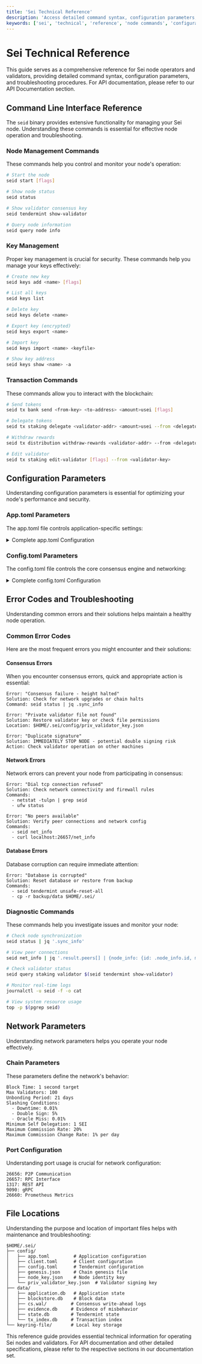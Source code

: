 ```yaml
---
title: 'Sei Technical Reference'
description: 'Access detailed command syntax, configuration parameters, and troubleshooting procedures for node operators and validators running Sei network infrastructure.'
keywords: ['sei', 'technical', 'reference', 'node commands', 'configuration', 'troubleshooting']
---
```


# Sei Technical Reference

This guide serves as a comprehensive reference for Sei node operators and
validators, providing detailed command syntax, configuration parameters, and
troubleshooting procedures. For API documentation, please refer to our API
Documentation section.

## Command Line Interface Reference

The `seid` binary provides extensive functionality for managing your Sei node.
Understanding these commands is essential for effective node operation and
troubleshooting.

### Node Management Commands

These commands help you control and monitor your node's operation:

```bash copy
# Start the node
seid start [flags]

# Show node status
seid status

# Show validator consensus key
seid tendermint show-validator

# Query node information
seid query node info
```

### Key Management

Proper key management is crucial for security. These commands help you manage
your keys effectively:

```bash copy
# Create new key
seid keys add <name> [flags]

# List all keys
seid keys list

# Delete key
seid keys delete <name>

# Export key (encrypted)
seid keys export <name>

# Import key
seid keys import <name> <keyfile>

# Show key address
seid keys show <name> -a
```

### Transaction Commands

These commands allow you to interact with the blockchain:

```bash copy
# Send tokens
seid tx bank send <from-key> <to-address> <amount>usei [flags]

# Delegate tokens
seid tx staking delegate <validator-addr> <amount>usei --from <delegator-key>

# Withdraw rewards
seid tx distribution withdraw-rewards <validator-addr> --from <delegator-key>

# Edit validator
seid tx staking edit-validator [flags] --from <validator-key>
```

## Configuration Parameters

Understanding configuration parameters is essential for optimizing your node's
performance and security.

### App.toml Parameters

The app.toml file controls application-specific settings:

<details>
<summary>Complete app.toml Configuration</summary>

```toml copy
# Minimum gas prices for transaction acceptance
minimum-gas-prices = "0.01usei"

# API configuration
[api]
enable = true
swagger = true
address = "tcp://0.0.0.0:1317"
max-open-connections = 1000

# State sync configuration
[state-sync]
snapshot-interval = 1000
snapshot-keep-recent = 2

# Memory management
[mempool]
size = 5000
max-txs-bytes = 1073741824
cache-size = 10000

# State store configuration
[state-store]
ss-enable = true
ss-backend = "pebbledb"
ss-keep-recent = 100000
ss-prune-interval = 600
```

</details>

### Config.toml Parameters

The config.toml file controls the core consensus engine and networking:

<details>
<summary>Complete config.toml Configuration</summary>

```toml copy
# P2P Configuration
[p2p]
laddr = "tcp://0.0.0.0:26656"
external_address = ""
seeds = ""
persistent_peers = ""
upnp = false
max_num_inbound_peers = 40
max_num_outbound_peers = 10
allowed_pools = ""
max_packet_msg_payload_size = 10240
handshake_timeout = "20s"
dial_timeout = "3s"

# RPC Configuration
[rpc]
laddr = "tcp://0.0.0.0:26657"
cors_allowed_origins = []
cors_allowed_methods = ["HEAD", "GET", "POST"]
cors_allowed_headers = ["Origin", "Accept", "Content-Type", "X-Requested-With", "X-Server-Time"]
max_open_connections = 900
timeout_broadcast_tx_commit = "10s"

# Consensus Configuration
[consensus]
wal_file = "data/cs.wal/wal"
timeout_propose = "3s"
timeout_propose_delta = "500ms"
timeout_prevote = "1s"
timeout_prevote_delta = "500ms"
timeout_precommit = "1s"
timeout_precommit_delta = "500ms"
timeout_commit = "1s"
double_sign_check_height = 0
```

</details>

## Error Codes and Troubleshooting

Understanding common errors and their solutions helps maintain a healthy node
operation.

### Common Error Codes

Here are the most frequent errors you might encounter and their solutions:

#### Consensus Errors

When you encounter consensus errors, quick and appropriate action is essential:

```text copy
Error: "Consensus failure - height halted"
Solution: Check for network upgrades or chain halts
Command: seid status | jq .sync_info

Error: "Private validator file not found"
Solution: Restore validator key or check file permissions
Location: $HOME/.sei/config/priv_validator_key.json

Error: "Duplicate signature"
Solution: IMMEDIATELY STOP NODE - potential double signing risk
Action: Check validator operation on other machines
```

#### Network Errors

Network errors can prevent your node from participating in consensus:

```text copy
Error: "Dial tcp connection refused"
Solution: Check network connectivity and firewall rules
Commands:
  - netstat -tulpn | grep seid
  - ufw status

Error: "No peers available"
Solution: Verify peer connections and network config
Commands:
  - seid net_info
  - curl localhost:26657/net_info
```

#### Database Errors

Database corruption can require immediate attention:

```text copy
Error: "Database is corrupted"
Solution: Reset database or restore from backup
Commands:
  - seid tendermint unsafe-reset-all
  - cp -r backup/data $HOME/.sei/
```

### Diagnostic Commands

These commands help you investigate issues and monitor your node:

```bash copy
# Check node synchronization
seid status | jq '.sync_info'

# View peer connections
seid net_info | jq '.result.peers[] | {node_info: {id: .node_info.id, moniker: .node_info.moniker}}'

# Check validator status
seid query staking validator $(seid tendermint show-validator)

# Monitor real-time logs
journalctl -u seid -f -o cat

# View system resource usage
top -p $(pgrep seid)
```

## Network Parameters

Understanding network parameters helps you operate your node effectively.

### Chain Parameters

These parameters define the network's behavior:

```text copy
Block Time: 1 second target
Max Validators: 100
Unbonding Period: 21 days
Slashing Conditions:
  - Downtime: 0.01%
  - Double Sign: 5%
  - Oracle Miss: 0.01%
Minimum Self Delegation: 1 SEI
Maximum Commission Rate: 20%
Maximum Commission Change Rate: 1% per day
```

### Port Configuration

Understanding port usage is crucial for network configuration:

```text copy
26656: P2P Communication
26657: RPC Interface
1317: REST API
9090: gRPC
26660: Prometheus Metrics
```

## File Locations

Understanding the purpose and location of important files helps with maintenance
and troubleshooting:

```text copy
$HOME/.sei/
├── config/
│   ├── app.toml         # Application configuration
│   ├── client.toml      # Client configuration
│   ├── config.toml      # Tendermint configuration
│   ├── genesis.json     # Chain genesis file
│   ├── node_key.json    # Node identity key
│   └── priv_validator_key.json  # Validator signing key
├── data/
│   ├── application.db   # Application state
│   ├── blockstore.db    # Block data
│   ├── cs.wal/         # Consensus write-ahead logs
│   ├── evidence.db     # Evidence of misbehavior
│   ├── state.db        # Tendermint state
│   └── tx_index.db     # Transaction index
└── keyring-file/       # Local key storage
```

This reference guide provides essential technical information for operating Sei
nodes and validators. For API documentation and other detailed specifications,
please refer to the respective sections in our documentation set.
